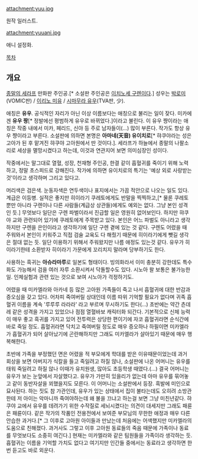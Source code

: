 attachment:yuu.jpg

원작 일러스트.

attachment:yuuani.jpg

애니 설정화.

[[목차]]

== 개요 ==

[[종말의 세라프]] 만화판 주인공.[* 소설판 주인공은 [[이치노세 구렌]]이다.] 성우는 [[박로미]](VOMIC판) / [[이리노 미유]] / [[시마무라 유우]](TVA판, 少).

애칭은 '''유우'''. 공식적인 자리가 아닌 이상 이름보다는 애칭으로 불리는 일이 잦다. 미카에겐 '''유우 짱'''[* 정발에선 평범하게 유우로 바뀌었다.]이라고 불린다. 이 유우 쨩이라는 애칭은 작중 내에서 미카, 페리드, 신야 등 주로 남자들이(...) 많이 부른다. 작가도 항상 유우 쨩이라고 부른다. 소설판에 의하면 본명은 '''아마네(天音) 유이치로'''[* 햐쿠야라는 성은 고아가 된 후 맡겨진 햐쿠야 고아원에서 딴 것이다.]. 세라프가 하늘에서 종말의 나팔소리로 세상을 멸망시켰다고 하는데, 이것과 연관지어 보면 의미심장인 성이다.

작중에서는 말그대로 열혈, 성장, 천재형 주인공, 한결 같이 흡혈귀를 죽이기 위해 노력하고, 정말 초스피드로 강해진다.
작가에 의하면 유이치로의 특기는 '예상 외로 사랑받는 것'이라고 생각하며 그리고 있다고.

머리색은 검은색. 눈동자색은 연두색이나 표지에서는 가끔 적안으로 나오는 일도 있다. 계급은 이등병. 실적은 좋지만 히이라기 쿠레토에게도 반말을 찍찍하고,[* 물론 쿠레토 뿐만 아니라 구렌이나 다른 사람들(계급상 상관들)에게도 예외는 없다. 그냥 본인 성격인 듯.] 무엇보다 일단은 구렌 파벌이라서 진급할 일은 영원히 없어보인다. 하지만 햐쿠야 교와 관련되어 있기에 쿠레토에게 주목받고 있다. 본인은 어느 파벌도 아니라고 생각하지만 구렌을 은인이라고 생각하기에 일단 구렌 곁에 있는 것 같다. 구렌도 어렸을 때 주워와서 본인이 키워주고 직접 검술 교육도 다 해줬기 때문에 히이라기에게 뺏길 생각은 절대 없는 듯. 일단 이용하기 위해서 주워왔지만 나름 애정도 있는것 같다. 유우가 히이라기한테 소환받자 히이라기 가문에게 꼬리치지 말라며 당부하기도 한다.

사용하는 흑귀는 '''아슈라마루'''로 일본도 형태이다. 빙의화라서 이미 충분히 강한데도 특수화도 가능해서 검을 여러 자루 소환시켜서 닥돌할수도 있다. 시노아 왈 보통은 불가능한 일. 인체실험과 관련 있는 것으로 보여 시노아가 걱정하기도.

어렸을 때 미카엘라와 아카네 등 많은 고아원 가족들이 죽고 나서 흡혈귀에 대한 반감과 증오심을 갖고 있다. 어차피 죽여버릴 상대인데 이름 따위 기억할 필요가 없다며 귀족 흡혈귀 이름을 계속 '루루루 라라라' 라고 부르며 무시하기도 한다(...) 초반에는 약간 츤데레 같은 성격을 가지고 있었으나 점점 열혈바보 캐릭터화 되간다. 기본적으로 신체 능력이 매우 좋고 흑귀를 가지고 있어 전투력은 상당한 편이기에 자코 흡혈귀라면 순식간에 바로 죽일 정도. 흡혈귀라면 닥치고 죽여버릴 정도로 매우 증오하나 하필이면 미카엘라가 흡혈귀가 되어 살아났기에 곤란해하지만 그래도 미카엘라가 살아있기 때문에 매우 행복해한다.

초반에 가족을 부정했던 면은 어렸을 적 부모에게 학대를 받은 이유때문이었는데 과거 회상을 보면 아버지가 식칼을 들고 죽일려고 하질 않나, 소설판에 나온 어머니는 유우를 태워 죽일려고 하질 않나 이때가 유치원생, 많아도 초등학생 때였다.(...) 결국 어머니는 유우가 보는 눈앞에서 자살했다고. 유우가 가만히 있을리가 없는데 아마 유우를 묶어놓고 같이 동반자살을 꾀했을지도 모른다. 이 어머니는 소설판에서 등장. 흑발에 미인으로 묘사된다. 하는 짓도 참 가관인데, 유우가 있는 상태에서 집이 불타는데도 오히려 소방관한테 저 아이는 악마니까 죽여야하는데 왜 불을 끄냐고 하는걸 보면 그냥 미친년같다. 햐쿠야 교에서 유우를 데려가기 위한 수작질로 세뇌시켰다는 의견이 대세지만 그래도 패륜은 패륜이다. 같은 작가의 작품인 전용전에서 보여준 부모님의 무한한 애정과 매우 다른 안습한 과거다.[* 그 이후로 고아원 아이들과 만났는데 처음에는 어색했지만 미카엘라의 도움으로 친해졌다. 과거사도 그렇고 이후 고아원 동료들의 죽음 때문에 가족이나 동료를 무엇보다도 소중히 여긴다.] 현재는 미카엘라와 같은 팀원들을 가족이라 생각하는 듯. 흡혈귀는 이름을 기억할 가치도 없다고 여기지만 인간들 중에서는 동료라고 생각하면 한번 듣고도 바로 외운다. 
